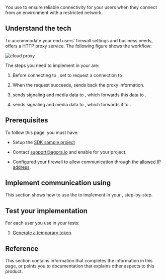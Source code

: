 
You use <Vg k="COMPANY" /> <Vg k="CP"/> to ensure reliable connectivity for your users when they connect from an
environment with a restricted network.

## Understand the tech

To accommodate your end users’ firewall settings and business needs, <Vg k="CP"/> offers a HTTP proxy service. The
following figure shows the <Vg k="CP"/> workflow:

![cloud proxy](/images/signaling/cloud-proxy.svg)

The steps you need to implement in your <Vpl k="CLIENT" /> are:

1.  Before connecting to <Vg k="AGORA_BACKEND" />, set <Vpd k="SDK" /> to request a connection to <Vg k="CP"/>.

2.  When the request succeeds, <Vg k="CP"/> sends back the proxy information.

3.  <Vpd k="SDK" /> sends signaling and media data to <Vg k="CP"/>, which forwards this data to <Vg k="AGORA_BACKEND" />.

4.  <Vg k="AGORA_BACKEND" /> sends signaling and media data to <Vg k="CP"/>, which forwards it to <Vpd k="SDK" />.

## Prerequisites

To follow this page, you must have:

- Setup the [<Vg k="MESS"/> SDK sample project](/en/signaling/get-started/get-started-sdk#project-setup)

- Contact support@agora.io and enable <Vg k="CP"/> for your project.

- Configured your firewall to allow communication through the <Vg k="CP"/> [allowed IP address](../reference/cloud-proxy-allowed-ips).

    
## Implement communication using <Vg k="CP"/>

This section shows how to use the <Vpd k="SDK" /> to implement <Vg k="CP"/> in your <Vpl k="CLIENT" />, step-by-step.

<ProjectImplement/>

## Test your <Vg k="CP"/> implementation

For each user you use in your tests:

1. [Generate a temporary token](../reference/manage-agora-account#generate-a--token).


<ProjectTest/>

## Reference

This section contains information that completes the information in this page, or points you to documentation that explains other aspects to this
product.

<Reference/>

